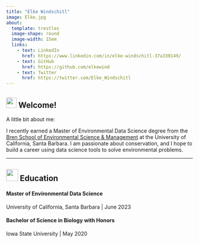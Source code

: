 ```yaml
---
title: "Elke Windschitl"
image: Elke.jpg
about: 
  template: trestles
  image-shape: round
  image-width: 15em
  links: 
    - text: LinkedIn
      href: https://www.linkedin.com/in/elke-windschitl-37a330149/
    - text: GitHub
      href: https://github.com/elkewind
    - text: Twitter
      href: https://twitter.com/Elke_Windschitl
---
```


<h2>![](images/Hand.png){width="28"} Welcome!</h2>

<p>

A little bit about me:

I recently earned a Master of Environmental Data Science degree from the [Bren School of Environmental Science & Management](https://bren.ucsb.edu/masters-programs/master-environmental-data-science) at the University of California, Santa Barbara. I am passionate about conservation, and I hope to build a career using data science tools to solve environmental problems.

</p>

------------------------------------------------------------------------

<h2>![](images/Book.png){width="32"} Education</h2>

<h4>Master of Environmental Data Science</h4>

<p>University of California, Santa Barbara \| June 2023</p>

<h4>Bachelor of Science in Biology with Honors</h4>

<p>Iowa State University \| May 2020</p>
